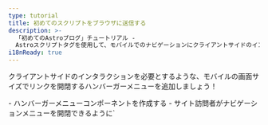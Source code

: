 ```yaml
---
type: tutorial
title: 初めてのスクリプトをブラウザに送信する
description: >-
  「初めてのAstroブログ」チュートリアル -
  Astroスクリプトタグを使用して、モバイルでのナビゲーションにクライアントサイドのインタラクションを追加する
i18nReady: true
---
```



クライアントサイドのインタラクションを必要とするような、モバイルの画面サイズでリンクを開閉するハンバーガーメニューを追加しましょう！

<PreCheck>
  - ハンバーガーメニューコンポーネントを作成する
  - サイト訪問者がナビゲーションメニューを開閉できるように`<script>`を書く
  - JavaScriptを`.js`ファイルに移動する
</PreCheck>

## ハンバーガーコンポーネントを作成する

モバイルメニューを開閉する`<Hamburger />`コンポーネントを作成します。

1. `src/components/`に`Hamburger.astro`という名前のファイルを作成します。


2. 以下のコードをコンポーネントにコピーします。これは、モバイルでナビゲーションリンクを開閉する3行の「ハンバーガー」メニューを表わします。（あとで`global.css`に新しいCSSスタイルを追加します。）

    ```astro title="src/components/Hamburger.astro"
    --- 
    ---
    <div class="hamburger">
      <span class="line"></span>
      <span class="line"></span>
      <span class="line"></span>
    </div>
    ```

3. `Header.astro`の`<Navigation />`コンポーネントの直前に、新しい`<Hamburger />`コンポーネントを配置します。

<details>
<summary>コードを表示</summary>

```astro title="src/components/Header.astro" ins={2,7}
---
import Hamburger from './Hamburger.astro';
import Navigation from './Navigation.astro';
---
<header>
  <nav>
    <Hamburger />
    <Navigation />
  </nav>
</header>
```
</details>

4. 以下のハンバーガーコンポーネント用スタイルを追加します。

  ```css title="src/styles/global.css" ins={2-13, 56-58}
  /* ナビゲーションのスタイル */
  .hamburger {
    padding-right: 20px;
    cursor: pointer;
  }

  .hamburger .line {
    display: block;
    width: 40px;
    height: 5px;
    margin-bottom: 10px;
    background-color: #ff9776;
  }

  .nav-links {
    width: 100%;
    top: 5rem;
    left: 48px;
    background-color: #ff9776;
    display: none;
    margin: 0;
  }

  .nav-links a {
    display: block;
    text-align: center;
    padding: 10px 0;
    text-decoration: none;
    font-size: 1.2rem;
    font-weight: bold;
    text-transform: uppercase;
  }

  .nav-links a:hover, a:focus {
    background-color: #ff9776;
  }

  .expanded {
    display: unset;
  }

  @media screen and (min-width: 636px) {
    .nav-links {
      margin-left: 5em;
      display: block;
      position: static;
      width: auto;
      background: none;
    }

    .nav-links a {
      display: inline-block;
      padding: 15px 20px;
    }

    .hamburger {
      display: none;
    }
  }
  ```


## 初めてのスクリプトタグを書く

ヘッダーはまだ**インタラクティブ**ではありません。ハンバーガーメニューへのクリックに応じてナビゲーションリンクを表示したり非表示にしたりするように、ユーザーの入力に応答することができないからです。

`<script>`タグを追加すると、クライアントサイドのJavaScriptがユーザーのイベントを「待ち受け（Listen）」、それに応答します。

1. `index.astro`の`</body>`閉じタグの直前に、以下の`<script>`タグを追加します。

    ```astro title="src/pages/index.astro" ins={2-6}
      <Footer />
      <script>
        document.querySelector('.hamburger').addEventListener('click', () => {
          document.querySelector('.nav-links').classList.toggle('expanded');
        });
      </script>
    </body>
    ```

2. ブラウザのプレビューを複数のサイズで開き、このページのナビゲーションメニューがスクリーンサイズに対してレスポンシブであり、またユーザーの入力に反応することを確認します。

### `.js`ファイルをインポートする

各ページにJavaScriptを直接書く代わりに、`<script>`タグの内容をプロジェクト内の`.js`ファイルに移動しましょう。


1. （新しく`/scripts/`フォルダを作成した上で）`src/scripts/menu.js`を作成し、JavaScriptをそこに移動します。

    ```js title="src/scripts/menu.js"
    document.querySelector('.hamburger').addEventListener('click', () => {
      document.querySelector('.nav-links').classList.toggle('expanded');
    });
    ```

2. `index.astro`の`<script>`タグの内容を以下のファイルインポートに置き換えます。

    ```astro title="src/pages/index.astro" ins={7} del={3-5}
      <Footer />
      <script>
        document.querySelector('.hamburger').addEventListener('click', () => {
          document.querySelector('.nav-links').classList.toggle('expanded');
        });

        import "../scripts/menu.js";
      </script>
    </body>
    ```

3. ブラウザのプレビューを再度小さいサイズで開き、ハンバーガーメニューがナビゲーションリンクを開閉することを確認します。


4. 他の`about.astro`と`blog.astro`の2ページにも同じ`<script>`とインポートを追加し、両ページにレスポンシブでインタラクティブなヘッダーがあることを確認します。

    ```astro title="src/pages/about.astro & src/pages/blog.astro" ins={2-4}
      <Footer />
      <script>
        import "../scripts/menu.js";
      </script>
    </body>
    ```

:::note[要点]
これまでにも、サイトの一部を作成するためにJavaScriptを使用してきました。

- ページタイトルと見出しの動的な定義
- 概要ページでのスキルリストのマッピング
- HTML要素の条件に応じた表示

これらの命令はすべてビルド時に実行され、サイトの静的HTMLを作成したあと、コードは「捨てられます」。

**`<script>`タグ内のJavaScriptはブラウザに送信され**、ユーザーの操作に応じてページの更新や入力の切り替えなどを実行します。
:::



<Box icon="question-mark">

### 確認テスト

1. Astroは、コンポーネントのフロントマターに書かれたJavaScriptをいつ実行しますか？
    <MultipleChoice>
      <Option>
        AstroはJavaScriptを実行しない。
      </Option>
      <Option isCorrect>
        ビルド時。
      </Option>
      <Option>
          サイト訪問者がボタンをクリックしたとき。
      </Option>
    </MultipleChoice>

2. Astroでは任意でJavaScriptをブラウザに送信できますが、その目的は何ですか？
    <MultipleChoice>
      <Option>
        ユーザーがページリンクをクリックできるようにするため。
      </Option>
      <Option>
        読み込み時間を短縮するため。
      </Option>
      <Option isCorrect>
        クライアントサイドのインタラクティブ機能。
      </Option>
    </MultipleChoice>

3. クライアントサイドのJavaScriptがユーザーのブラウザに送信されるのは、それがどこに書かれた・インポートされたときですか？
    <MultipleChoice>
      <Option isCorrect>
        `<script>`タグ内。
      </Option>
      <Option>
        `.astro`ファイルのコードフェンスの間。
      </Option>
      <Option>
        `global.css`内。
      </Option>
    </MultipleChoice>

</Box>

<Box icon="check-list">

## チェックリスト

<Checklist>
- [ ] `<script>`タグ内のJavaScriptによりクライアントサイドのインタラクティブ機能を追加できる。
- [ ] `<script>`タグ内に`.js`ファイルをインポートできる。
</Checklist>

</Box>

### 参考

[Astroにおけるクライアントサイドスクリプト](/ja/guides/client-side-scripts/)
